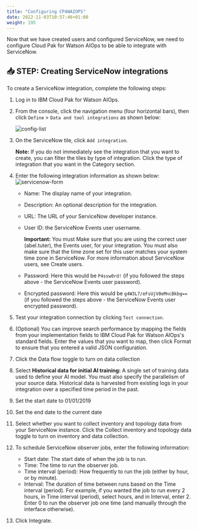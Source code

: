 ```yaml
---
title: "Configuring CP4WAIOPS"
date: 2022-11-03T10:57:46+01:00
weight: 195
---
```





Now that we have created users and configured ServiceNow, we need to configure Cloud Pak for Watson AIOps to be able to integrate with ServiceNow.


## 📥 STEP: Creating ServiceNow integrations 

To create a ServiceNow integration, complete the following steps:

1. Log in to IBM Cloud Pak for Watson AIOps.
2. From the console, click the navigation menu (four horizontal bars), then click `Define` > `Data and tool integrations` as shown below:

    ![config-list](./../images/snow/define-data-integration.png)

3. On the ServiceNow tile, click `Add integration`.

    **Note:** If you do not immediately see the integration that you want to create, you can filter the tiles by type of integration. Click the type of integration that you want in the Category section.

4. Enter the following integration information as shown below:
  ![servicenow-form](./../images/snow/servicenow-form.png)

    * Name: The display name of your integration.
    * Description: An optional description for the integration.
    * URL: The URL of your ServiceNow developer instance.
    * User ID: the ServiceNow Events user username.

      **Important:** You must Make sure that you are using the correct user (abel.tuter), the Events user, for your integration. You must also make sure that the time zone set for this user matches your system time zone in ServiceNow. For more information about ServiceNow users, see Create users.

    * Password: Here this would be `P4ssw0rd!` (if you followed the steps above - the ServiceNow Events user password).

    * Encrypted password: Here this would be `g4W3L7/eFsUjV0eMncBkbg==` (if you followed the steps above - the ServiceNow Events user encrypted password).


6. Test your integration connection by clicking `Test connection`.

5. (Optional) You can improve search performance by mapping the fields from your implementation fields to IBM Cloud Pak for Watson AIOps's standard fields. Enter the values that you want to map, then click Format to ensure that you entered a valid JSON configuration.

6. Click the Data flow toggle to turn on data collection
7. Select **Historical data for initial AI training:** A single set of training data used to define your AI model. You must also specify the parallelism of your source data. Historical data is harvested from existing logs in your integration over a specified time period in the past.

8. Set the start date to 01/01/2019
9. Set the end date to the current date

7. Select whether you want to collect inventory and topology data from your ServiceNow instance. Click the Collect inventory and topology data toggle to turn on inventory and data collection.

8. To schedule ServiceNow observer jobs, enter the following information:

    * Start date: The start date of when the job is to run.
    * Time: The time to run the observer job.
    * Time interval (period): How frequently to run the job (either by hour, or by minute).
    * Interval: The duration of time between runs based on the Time interval (period). For example, if you wanted the job to run every 2 hours, in Time interval (period), select hours, and in Interval, enter 2. Enter 0 to run the observer job one time (and manually through the interface otherwise).

9. Click Integrate.



